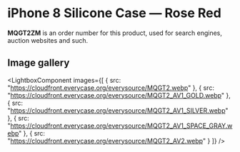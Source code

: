 
# iPhone 8 Silicone Case — Rose Red

<Callout type='info' emoji='👉🏻'>**MQGT2ZM** is an order number for this product, used for search engines, auction websites and such.</Callout>

## Image gallery

<LightboxComponent
    images={[
      {
        src: "https://cloudfront.everycase.org/everysource/MQGT2.webp"
      },
      {
        src: "https://cloudfront.everycase.org/everysource/MQGT2_AV1_GOLD.webp"
      },
      {
        src: "https://cloudfront.everycase.org/everysource/MQGT2_AV1_SILVER.webp"
      },
      {
        src: "https://cloudfront.everycase.org/everysource/MQGT2_AV1_SPACE_GRAY.webp"
      },
      {
        src: "https://cloudfront.everycase.org/everysource/MQGT2_AV2.webp"
      }
    ]}
  />
